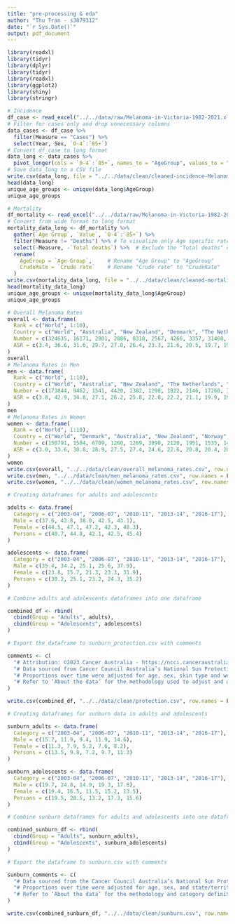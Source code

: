```yaml
---
title: "pre-processing & eda"
author: "Thu Tran - s3879312"
date: "`r Sys.Date()`"
output: pdf_document
---
```



```r
library(readxl)
library(tidyr)
library(dplyr)
library(tidyr)
library(readxl)
library(ggplot2)
library(shiny)
library(stringr)
```



```r

# Incidence
df_case <- read_excel("../../data/raw/Melanoma-in-Victoria-1982-2021.xlsx", sheet = "Incidence", skip = 4)
# Filter for cases only and drop unnecessary columns
data_cases <- df_case %>% 
  filter(Measure == "Cases") %>% 
  select(Year, Sex, `0-4`:`85+`)
# Convert df_case to long format
data_long <- data_cases %>% 
  pivot_longer(cols = `0-4`:`85+`, names_to = "AgeGroup", values_to = "Cases")
# Save data_long to a CSV file
write.csv(data_long, file = "../../data/clean/cleaned-incidence-Melanoma-in-Victoria-1982-2021.csv", row.names = FALSE)
head(data_long)
unique_age_groups <- unique(data_long$AgeGroup)
unique_age_groups

# Mortality
df_mortality <- read_excel("../../data/raw/Melanoma-in-Victoria-1982-2021.xlsx", sheet = "Mortality", skip = 4)
# Convert from wide format to long format
mortality_data_long <- df_mortality %>%
  gather(`Age Group`, `Value`, `0-4`:`85+`) %>%
  filter(Measure != "Deaths") %>% # To visualize only Age specific rate
  select(-Measure, -`Total deaths`) %>%  # Exclude the "Total deaths" column since it contains all NA
  rename(
    AgeGroup = `Age Group`,     # Rename "Age Group" to "AgeGroup"
    CrudeRate = `Crude rate`    # Rename "Crude rate" to "CrudeRate"
  )
write.csv(mortality_data_long, file = "../../data/clean/cleaned-mortality-Melanoma-in-Victoria-1982-2021.csv", row.names = FALSE)
head(mortality_data_long)
unique_age_groups <- unique(mortality_data_long$AgeGroup)
unique_age_groups
```


```r
# Overall Melanoma Rates
overall <- data.frame(
  Rank = c("World", 1:10),
  Country = c("World", "Australia", "New Zealand", "Denmark", "The Netherlands", "Norway", "Sweden", "Switzerland", "Germany", "Slovenia", "Finland"),
  Number = c(324635, 16171, 2801, 2886, 8310, 2567, 4266, 3357, 31468, 735, 2090),
  ASR = c(3.4, 36.6, 31.6, 29.7, 27.0, 26.4, 23.3, 21.6, 20.5, 19.7, 19.5)
)
overall
# Melanoma Rates in Men
men <- data.frame(
  Rank = c("World", 1:10),
  Country = c("World", "Australia", "New Zealand", "The Netherlands", "Denmark", "Norway", "Switzerland", "Sweden", "Germany", "Slovenia", "Finland"),
  Number = c(173844, 9462, 1541, 4420, 1382, 1298, 1822, 2146, 17260, 379, 1090),
  ASR = c(3.8, 42.9, 34.8, 27.1, 26.2, 25.8, 22.8, 22.2, 21.1, 19.9, 19.5)
)
men
# Melanoma Rates in Women
women <- data.frame(
  Rank = c("World", 1:10),
  Country = c("World", "Denmark", "Australia", "New Zealand", "Norway", "The Netherlands", "Sweden", "Belgium", "Switzerland", "Germany", "Ireland"),
  Number = c(150791, 1504, 6709, 1260, 1269, 3890, 2120, 1951, 1535, 14208, 772),
  ASR = c(3.0, 33.6, 30.8, 28.9, 27.5, 27.4, 24.6, 22.6, 20.8, 20.4, 20.3)
)
women
write.csv(overall, "../../data/clean/overall_melanoma_rates.csv", row.names = FALSE)
write.csv(men, "../../data/clean/men_melanoma_rates.csv", row.names = FALSE)
write.csv(women, "../../data/clean/women_melanoma_rates.csv", row.names = FALSE)

```




```r
# Creating dataframes for adults and adolescents

adults <- data.frame(
  Category = c("2003-04", "2006-07", "2010-11", "2013-14", "2016-17"),
  Male = c(37.6, 42.8, 38.0, 42.5, 43.1),
  Female = c(44.5, 47.1, 47.2, 42.3, 48.3),
  Persons = c(40.7, 44.8, 42.1, 42.5, 45.4)
)

adolescents <- data.frame(
  Category = c("2003-04", "2006-07", "2010-11", "2013-14", "2016-17"),
  Male = c(35.4, 34.2, 25.1, 25.6, 37.9),
  Female = c(23.8, 15.7, 21.3, 23.3, 31.9),
  Persons = c(30.2, 25.1, 23.2, 24.3, 35.2)
)

# Combine adults and adolescents dataframes into one dataframe

combined_df <- rbind(
  cbind(Group = "Adults", adults),
  cbind(Group = "Adolescents", adolescents)
)

# Export the dataframe to sunburn_protection.csv with comments

comments <- c(
  "# Attribution: ©2023 Cancer Australia - https://ncci.canceraustralia.gov.au",
  "# Data sourced from Cancer Council Australia’s National Sun Protection Surveys.",
  "# Proportions over time were adjusted for age, sex, skin type and weather conditions relevant to respondents’ activities on the weekend.",
  "# Refer to ‘About the data’ for the methodology used to adjust and apply statistical weighting to the data."
)

write.csv(combined_df, "../../data/clean/protection.csv", row.names = FALSE)
```


```r
# Creating dataframes for sunburn data in adults and adolescents

sunburn_adults <- data.frame(
  Category = c("2003-04", "2006-07", "2010-11", "2013-14", "2016-17"),
  Male = c(15.7, 11.9, 9.4, 11.9, 14.6),
  Female = c(11.3, 7.9, 5.2, 7.6, 8.2),
  Persons = c(13.5, 9.8, 7.2, 9.7, 11.3)
)

sunburn_adolescents <- data.frame(
  Category = c("2003-04", "2006-07", "2010-11", "2013-14", "2016-17"),
  Male = c(19.7, 24.8, 14.9, 19.3, 17.8),
  Female = c(19.4, 16.5, 11.5, 15.2, 13.5),
  Persons = c(19.5, 20.5, 13.2, 17.3, 15.6)
)

# Combine sunburn dataframes for adults and adolescents into one dataframe

combined_sunburn_df <- rbind(
  cbind(Group = "Adults", sunburn_adults),
  cbind(Group = "Adolescents", sunburn_adolescents)
)

# Export the dataframe to sunburn.csv with comments

sunburn_comments <- c(
  "# Data sourced from the Cancer Council Australia’s National Sun Protection Survey.",
  "# Proportions over time were adjusted for age, sex, and state/territory.",
  "# Refer to ‘About the data’ for the methodology and category definitions used."
)

write.csv(combined_sunburn_df, "../../data/clean/sunburn.csv", row.names = FALSE)
```

